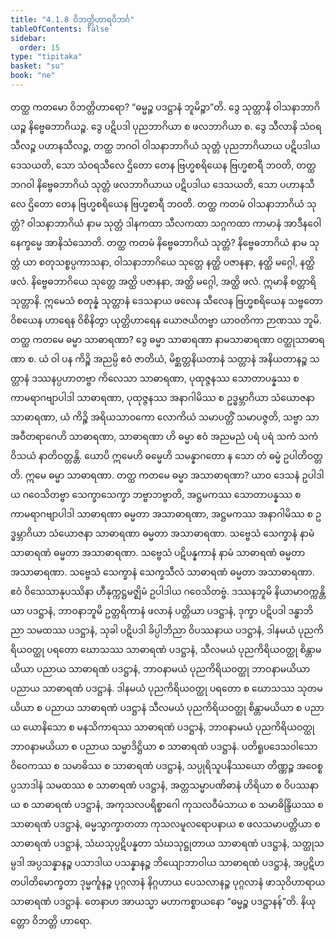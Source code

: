 ```yaml
---
title: "4.1.8 ဝိဘတ္တိဟာရဝိဘင်္ဂ"
tableOfContents: false
sidebar:
  order: 15
type: "tipitaka"
basket: "su"
book: "ne"
---
```



<DynamicBreadcrumb />

<Division number="33" book="ne">

<Paragraph number="265" book="ne">
တတ္ထ ကတမော ဝိဘတ္တိဟာရော? “ဓမ္မဉ္စ ပဒဋ္ဌာနံ ဘူမိဉ္စာ”တိ.
</Paragraph>

<Paragraph number="266" book="ne">
ဒွေ သုတ္တာနိ ဝါသနာဘာဂိယဉ္စ နိဗ္ဗေဓဘာဂိယဉ္စ. ဒွေ ပဋိပဒါ ပုညဘာဂိယာ စ ဖလဘာဂိယာ စ. ဒွေ သီလာနိ သံဝရသီလဉ္စ ပဟာနသီလဉ္စ, တတ္ထ ဘဂဝါ ဝါသနာဘာဂိယံ သုတ္တံ ပုညဘာဂိယာယ ပဋိပဒါယ ဒေသယတိ, သော သံဝရသီလေ ဌိတော တေန ဗြဟ္မစရိယေန ဗြဟ္မစာရီ ဘဝတိ, တတ္ထ ဘဂဝါ နိဗ္ဗေဓဘာဂိယံ သုတ္တံ ဖလဘာဂိယာယ ပဋိပဒါယ ဒေသယတိ, သော ပဟာနသီလေ ဌိတော တေန ဗြဟ္မစရိယေန ဗြဟ္မစာရီ ဘဝတိ.
</Paragraph>

<Paragraph number="267" book="ne">
တတ္ထ ကတမံ ဝါသနာဘာဂိယံ သုတ္တံ? ဝါသနာဘာဂိယံ နာမ သုတ္တံ ဒါနကထာ သီလကထာ သဂ္ဂကထာ ကာမာနံ အာဒီနဝေါ နေက္ခမ္မေ အာနိသံသောတိ.
</Paragraph>

<Paragraph number="268" book="ne">
တတ္ထ ကတမံ နိဗ္ဗေဓဘာဂိယံ သုတ္တံ? နိဗ္ဗေဓဘာဂိယံ နာမ သုတ္တံ ယာ စတုသစ္စပ္ပကာသနာ, ဝါသနာဘာဂိယေ သုတ္တေ နတ္ထိ ပဇာနနာ, နတ္ထိ မဂ္ဂေါ, နတ္ထိ ဖလံ. နိဗ္ဗေဓဘာဂိယေ သုတ္တေ အတ္ထိ ပဇာနနာ, အတ္ထိ မဂ္ဂေါ, အတ္ထိ ဖလံ. ဣမာနိ စတ္တာရိ သုတ္တာနိ. ဣမေသံ စတုန္နံ သုတ္တာနံ ဒေသနာယ ဖလေန သီလေန ဗြဟ္မစရိယေန သဗ္ဗတော ဝိစယေန ဟာရေန ဝိစိနိတွာ ယုတ္တိဟာရေန ယောဇယိတဗ္ဗာ ယာဝတိကာ ဉာဏဿ ဘူမိ.
</Paragraph>

</Division>
<Division number="34" book="ne">

<Paragraph number="269" book="ne">
တတ္ထ ကတမေ ဓမ္မာ သာဓာရဏာ? ဒွေ ဓမ္မာ သာဓာရဏာ နာမသာဓာရဏာ ဝတ္ထုသာဓာရဏာ စ. ယံ ဝါ ပန ကိဉ္စိ အညမ္ပိ ဧဝံ ဇာတိယံ, မိစ္ဆတ္တနိယတာနံ သတ္တာနံ အနိယတာနဉ္စ သတ္တာနံ ဒဿနပ္ပဟာတဗ္ဗာ ကိလေသာ သာဓာရဏာ, ပုထုဇ္ဇနဿ သောတာပန္နဿ စ ကာမရာဂဗျာပါဒါ သာဓာရဏာ, ပုထုဇ္ဇနဿ အနာဂါမိဿ စ ဥဒ္ဓမ္ဘာဂိယာ သံယောဇနာ သာဓာရဏာ, ယံ ကိဉ္စိ အရိယသာဝကော လောကိယံ သမာပတ္တိံ သမာပဇ္ဇတိ, သဗ္ဗာ သာ အဝီတရာဂေဟိ သာဓာရဏာ, သာဓာရဏာ ဟိ ဓမ္မာ ဧဝံ အညမညံ ပရံ ပရံ သကံ သကံ ဝိသယံ နာတိဝတ္တန္တိ. ယောပိ ဣမေဟိ ဓမ္မေဟိ သမန္နာဂတော န သော တံ ဓမ္မံ ဥပါတိဝတ္တတိ. ဣမေ ဓမ္မာ သာဓာရဏာ.
</Paragraph>

<Paragraph number="270" book="ne">
တတ္ထ ကတမေ ဓမ္မာ အသာဓာရဏာ? ယာဝ ဒေသနံ ဥပါဒါယ ဂဝေသိတဗ္ဗာ သေက္ခာသေက္ခာ ဘဗ္ဗာဘဗ္ဗာတိ, အဋ္ဌမကဿ သောတာပန္နဿ စ ကာမရာဂဗျာပါဒါ သာဓာရဏာ ဓမ္မတာ အသာဓာရဏာ, အဋ္ဌမကဿ အနာဂါမိဿ စ ဥဒ္ဓမ္ဘာဂိယာ သံယောဇနာ သာဓာရဏာ ဓမ္မတာ အသာဓာရဏာ. သဗ္ဗေသံ သေက္ခာနံ နာမံ သာဓာရဏံ ဓမ္မတာ အသာဓာရဏာ. သဗ္ဗေသံ ပဋိပန္နကာနံ နာမံ သာဓာရဏံ ဓမ္မတာ အသာဓာရဏာ. သဗ္ဗေသံ သေက္ခာနံ သေက္ခသီလံ သာဓာရဏံ ဓမ္မတာ အသာဓာရဏာ. ဧဝံ ဝိသေသာနုပဿိနာ ဟီနုက္ကဋ္ဌမဇ္ဈိမံ ဥပါဒါယ ဂဝေသိတဗ္ဗံ.
</Paragraph>

<Paragraph number="271" book="ne">
ဒဿနဘူမိ နိယာမာဝက္ကန္တိယာ ပဒဋ္ဌာနံ, ဘာဝနာဘူမိ ဥတ္တရိကာနံ ဖလာနံ ပတ္တိယာ ပဒဋ္ဌာနံ, ဒုက္ခာ ပဋိပဒါ ဒန္ဓာဘိညာ သမထဿ ပဒဋ္ဌာနံ, သုခါ ပဋိပဒါ ခိပ္ပါဘိညာ ဝိပဿနာယ ပဒဋ္ဌာနံ, ဒါနမယံ ပုညကိရိယဝတ္ထု ပရတော ဃောသဿ သာဓာရဏံ ပဒဋ္ဌာနံ, သီလမယံ ပုညကိရိယဝတ္ထု စိန္တာမယိယာ ပညာယ သာဓာရဏံ ပဒဋ္ဌာနံ, ဘာဝနာမယံ ပုညကိရိယဝတ္ထု ဘာဝနာမယိယာ ပညာယ သာဓာရဏံ ပဒဋ္ဌာနံ. ဒါနမယံ ပုညကိရိယဝတ္ထု ပရတော စ ဃောသဿ သုတမယိယာ စ ပညာယ သာဓာရဏံ ပဒဋ္ဌာနံ သီလမယံ ပုညကိရိယဝတ္ထု စိန္တာမယိယာ စ ပညာယ ယောနိသော စ မနသိကာရဿ သာဓာရဏံ ပဒဋ္ဌာနံ, ဘာဝနာမယံ ပုညကိရိယဝတ္ထု ဘာဝနာမယိယာ စ ပညာယ သမ္မာဒိဋ္ဌိယာ စ သာဓာရဏံ ပဒဋ္ဌာနံ. ပတိရူပဒေသဝါသော ဝိဝေကဿ စ သမာဓိဿ စ သာဓာရဏံ ပဒဋ္ဌာနံ, သပ္ပုရိသူပနိဿယော တိဏ္ဏဉ္စ အဝေစ္စပ္ပသာဒါနံ သမထဿ စ သာဓာရဏံ ပဒဋ္ဌာနံ, အတ္တသမ္မာပဏိဓာနံ ဟိရိယာ စ ဝိပဿနာယ စ သာဓာရဏံ ပဒဋ္ဌာနံ, အကုသလပရိစ္စာဂေါ ကုသလဝီမံသာယ စ သမာဓိန္ဒြိယဿ စ သာဓာရဏံ ပဒဋ္ဌာနံ, ဓမ္မသွာက္ခာတတာ ကုသလမူလရောပနာယ စ ဖလသမာပတ္တိယာ စ သာဓာရဏံ ပဒဋ္ဌာနံ, သံဃသုပ္ပဋိပန္နတာ သံဃသုဋ္ဌုတာယ သာဓာရဏံ ပဒဋ္ဌာနံ, သတ္ထုသမ္ပဒါ အပ္ပသန္နာနဉ္စ ပသာဒါယ ပသန္နာနဉ္စ ဘိယျောဘာဝါယ သာဓာရဏံ ပဒဋ္ဌာနံ, အပ္ပဋိဟတပါတိမောက္ခတာ ဒုမ္မင်္ကူနဉ္စ ပုဂ္ဂလာနံ နိဂ္ဂဟာယ ပေသလာနဉ္စ ပုဂ္ဂလာနံ ဖာသုဝိဟာရာယ သာဓာရဏံ ပဒဋ္ဌာနံ. တေနာဟ အာယသ္မာ မဟာကစ္စာယနော “ဓမ္မဉ္စ ပဒဋ္ဌာနန်”တိ.

</Paragraph>
</Division>

<Paragraph number="272" type="center" book="ne">
နိယုတ္တော ဝိဘတ္တိ ဟာရော.
</Paragraph>